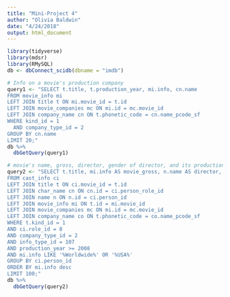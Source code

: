 ```yaml
---
title: "Mini-Project 4"
author: "Olivia Baldwin"
date: "4/24/2018"
output: html_document
---
```


```r
library(tidyverse)
library(mdsr)
library(RMySQL)
db <- dbConnect_scidb(dbname = "imdb")
```

```r
# Info on a movie's production company
query1 <- "SELECT t.title, t.production_year, mi.info, cn.name
FROM movie_info mi 
LEFT JOIN title t ON mi.movie_id = t.id
LEFT JOIN movie_companies mc ON mi.id = mc.movie_id
LEFT JOIN company_name cn ON t.phonetic_code = cn.name_pcode_sf
WHERE kind_id = 1
  AND company_type_id = 2
GROUP BY cn.name
LIMIT 20;"
db %>%
  dbGetQuery(query1)

# movie's name, gross, director, gender of director, and its production company but limited by the year
query2 <- "SELECT t.title, mi.info AS movie_gross, n.name AS director, n.gender, co.name AS production_company
FROM cast_info ci
LEFT JOIN title t ON ci.movie_id = t.id
LEFT JOIN char_name cn ON cn.id = ci.person_role_id
LEFT JOIN name n ON n.id = ci.person_id
LEFT JOIN movie_info mi ON t.id = mi.movie_id
LEFT JOIN movie_companies mc ON mi.id = mc.movie_id
LEFT JOIN company_name co ON t.phonetic_code = co.name_pcode_sf
WHERE t.kind_id = 1
AND ci.role_id = 8
AND company_type_id = 2
AND info_type_id = 107
AND production_year >= 2008
AND mi.info LIKE '%Worldwide%' OR '%USA%'
GROUP BY ci.person_id
ORDER BY mi.info desc
LIMIT 100;"
db %>%
  dbGetQuery(query2)

```

